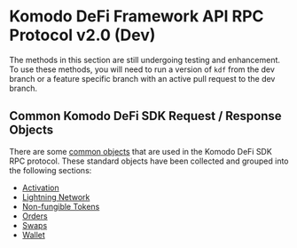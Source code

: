 
# Komodo DeFi Framework API RPC Protocol v2.0 (Dev)

The methods in this section are still undergoing testing and enhancement. To use these methods, you will need to run a version of `kdf` from the dev branch or a feature specific branch with an active pull request to the dev branch.

## Common Komodo DeFi SDK Request / Response Objects

There are some [common objects](/komodo-defi-framework/api/common_structures/) that are used in the Komodo DeFi SDK RPC protocol. These standard objects have been collected and grouped into the following sections:

*   [Activation](/komodo-defi-framework/api/common_structures/activation/)
*   [Lightning Network](/komodo-defi-framework/api/common_structures/lightning/)
*   [Non-fungible Tokens](/komodo-defi-framework/api/common_structures/nfts/)
*   [Orders](/komodo-defi-framework/api/common_structures/orders/)
*   [Swaps](/komodo-defi-framework/api/common_structures/swaps/)
*   [Wallet](/komodo-defi-framework/api/common_structures/wallet/)
